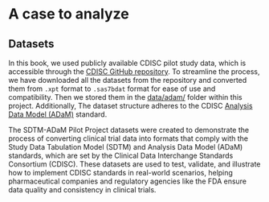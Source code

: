 # A case to analyze

## **Datasets**

In this book, we used publicly available CDISC pilot study data, which is accessible through the [CDISC GitHub repository](https://github.com/cdisc-org/sdtm-adam-pilot-project/tree/master/updated-pilot-submission-package/900172/m5/datasets/cdiscpilot01/analysis/adam/datasets). To streamline the process, we have downloaded all the datasets from the repository and converted them from `.xpt` format to `.sas7bdat` format for ease of use and compatibility. Then we stored them in the [data/adam/](https://github.com/qbgaoo/r4ms/main/data/adam) folder within this project. Additionally, The dataset structure adheres to the CDISC [Analysis Data Model (ADaM)](https://www.cdisc.org/standards/foundational/adam) standard.

The SDTM-ADaM Pilot Project datasets were created to demonstrate the process of converting clinical trial data into formats that comply with the Study Data Tabulation Model (SDTM) and Analysis Data Model (ADaM) standards, which are set by the Clinical Data Interchange Standards Consortium (CDISC). These datasets are used to test, validate, and illustrate how to implement CDISC standards in real-world scenarios, helping pharmaceutical companies and regulatory agencies like the FDA ensure data quality and consistency in clinical trials.
